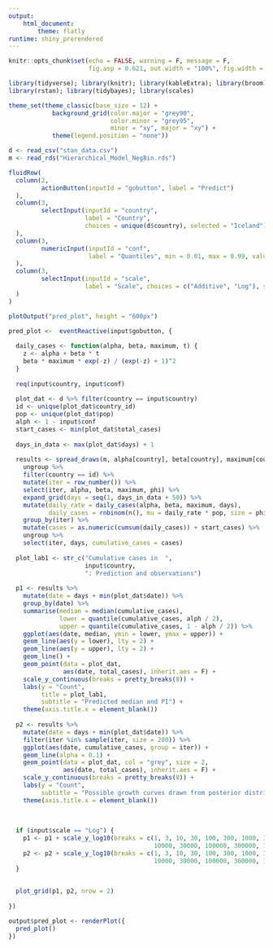 ```yaml
---
output: 
    html_document:
        theme: flatly
runtime: shiny_prerendered
---
```


```r
knitr::opts_chunk$set(echo = FALSE, warning = F, message = F, 
                      fig.asp = 0.621, out.width = "100%", fig.width = 8)

library(tidyverse); library(knitr); library(kableExtra); library(broom); library(cowplot); 
library(rstan); library(tidybayes); library(scales)

theme_set(theme_classic(base_size = 12) + 
            background_grid(color.major = "grey90", 
                            color.minor = "grey95", 
                            minor = "xy", major = "xy") +
            theme(legend.position = "none"))
```

```r
d <- read_csv("stan_data.csv")
m <- read_rds("Hierarchical_Model_NegBin.rds")
```

```r
fluidRow(
  column(2,
         actionButton(inputId = "gobutton", label = "Predict")
  ),
  column(3,
         selectInput(inputId = "country",
                     label = "Country",
                     choices = unique(d$country), selected = "Iceland")
  ),
  column(3,
         numericInput(inputId = "conf",
                      label = "Quantiles", min = 0.01, max = 0.99, value = 0.95, step = 0.01)
  ),
  column(3,
         selectInput(inputId = "scale",
                     label = "Scale", choices = c("Additive", "Log"), selected = "Additive")
  )
)

plotOutput("pred_plot", height = "600px")
```


```r
pred_plot <-  eventReactive(input$gobutton, {
  
  daily_cases <- function(alpha, beta, maximum, t) {
    z <- alpha + beta * t
    beta * maximum * exp(-z) / (exp(-z) + 1)^2
  }
  
  req(input$country, input$conf)
  
  plot_dat <- d %>% filter(country == input$country)
  id <- unique(plot_dat$country_id)
  pop <- unique(plot_dat$pop)
  alph <- 1 - input$conf
  start_cases <- min(plot_dat$total_cases)
  
  days_in_data <- max(plot_dat$days) + 1
  
  results <- spread_draws(m, alpha[country], beta[country], maximum[country], phi[country]) %>% 
    ungroup %>% 
    filter(country == id) %>% 
    mutate(iter = row_number()) %>% 
    select(iter, alpha, beta, maximum, phi) %>% 
    expand_grid(days = seq(1, days_in_data + 50)) %>% 
    mutate(daily_rate = daily_cases(alpha, beta, maximum, days),
           daily_cases = rnbinom(n(), mu = daily_rate * pop, size = phi)) %>% 
    group_by(iter) %>% 
    mutate(cases = as.numeric(cumsum(daily_cases)) + start_cases) %>% 
    ungroup %>% 
    select(iter, days, cumulative_cases = cases)
  
  plot_lab1 <- str_c("Cumulative cases in  ", 
                     input$country, 
                     ": Prediction and observations")
  
  p1 <- results %>% 
    mutate(date = days + min(plot_dat$date)) %>% 
    group_by(date) %>% 
    summarise(median = median(cumulative_cases),
              lower = quantile(cumulative_cases, alph / 2),
              upper = quantile(cumulative_cases, 1 - alph / 2)) %>% 
    ggplot(aes(date, median, ymin = lower, ymax = upper)) +
    geom_line(aes(y = lower), lty = 2) +
    geom_line(aes(y = upper), lty = 2) +
    geom_line() +
    geom_point(data = plot_dat,
               aes(date, total_cases), inherit.aes = F) +
    scale_y_continuous(breaks = pretty_breaks(8)) +
    labs(y = "Count",
         title = plot_lab1,
         subtitle = "Predicted median and PI") +
    theme(axis.title.x = element_blank())
  
  p2 <- results %>% 
    mutate(date = days + min(plot_dat$date)) %>% 
    filter(iter %in% sample(iter, size = 200)) %>% 
    ggplot(aes(date, cumulative_cases, group = iter)) +
    geom_line(alpha = 0.1) +
    geom_point(data = plot_dat, col = "grey", size = 2,
               aes(date, total_cases), inherit.aes = F) +
    scale_y_continuous(breaks = pretty_breaks(8)) +
    labs(y = "Count",
         subtitle = "Possible growth curves drawn from posterior distributions") +
    theme(axis.title.x = element_blank())
  
  
  
  if (input$scale == "Log") {
    p1 <- p1 + scale_y_log10(breaks = c(1, 3, 10, 30, 100, 300, 1000, 3000,
                                        10000, 30000, 100000, 300000, 1000000, 3000000))
    p2 <- p2 + scale_y_log10(breaks = c(1, 3, 10, 30, 100, 300, 1000, 3000,
                                        10000, 30000, 100000, 300000, 1000000, 3000000))
  }
  
  
  plot_grid(p1, p2, nrow = 2)
  
})

output$pred_plot <- renderPlot({
  pred_plot()
})
```
